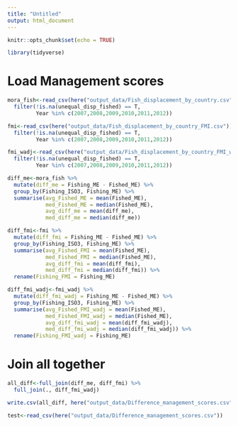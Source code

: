 ```yaml
---
title: "Untitled"
output: html_document
---
```


```r
knitr::opts_chunk$set(echo = TRUE)
```

```r
library(tidyverse)
```

# Load Management scores
```r
mora_fish<-read_csv(here("output_data/Fish_displacement_by_country.csv")) %>% 
  filter(!is.na(unequal_disp_fished) == T,
         Year %in% c(2007,2008,2009,2010,2011,2012))

fmi<-read_csv(here("output_data/Fish_displacement_by_country_FMI.csv"))%>% 
  filter(!is.na(unequal_disp_fished) == T,
         Year %in% c(2007,2008,2009,2010,2011,2012))

fmi_wadj<-read_csv(here("output_data/Fish_displacement_by_country_FMI_wadj.csv"))%>% 
  filter(!is.na(unequal_disp_fished) == T,
         Year %in% c(2007,2008,2009,2010,2011,2012))
```

```r
diff_me<-mora_fish %>% 
  mutate(diff_me = Fishing_ME - Fished_ME) %>% 
  group_by(Fishing_ISO3, Fishing_ME) %>% 
  summarise(avg_Fished_ME = mean(Fished_ME),
            med_Fished_ME = median(Fished_ME),
            avg_diff_me = mean(diff_me),
            med_diff_me = median(diff_me))
```

```r
diff_fmi<-fmi %>% 
  mutate(diff_fmi = Fishing_ME - Fished_ME) %>% 
  group_by(Fishing_ISO3, Fishing_ME) %>% 
  summarise(avg_Fished_FMI = mean(Fished_ME),
            med_Fished_FMI = median(Fished_ME),
            avg_diff_fmi = mean(diff_fmi),
            med_diff_fmi = median(diff_fmi)) %>% 
  rename(Fishing_FMI = Fishing_ME)
```

```r
diff_fmi_wadj<-fmi_wadj %>% 
  mutate(diff_fmi_wadj = Fishing_ME - Fished_ME) %>% 
  group_by(Fishing_ISO3, Fishing_ME) %>% 
  summarise(avg_Fished_FMI_wadj = mean(Fished_ME),
            med_Fished_FMI_wadj = median(Fished_ME),
            avg_diff_fmi_wadj = mean(diff_fmi_wadj),
            med_diff_fmi_wadj = median(diff_fmi_wadj)) %>% 
  rename(Fishing_FMI_wadj = Fishing_ME)
```

# Join all together

```r
all_diff<-full_join(diff_me, diff_fmi) %>% 
  full_join(., diff_fmi_wadj)
```

```r
write.csv(all_diff, here("output_data/Difference_management_scores.csv"))
```

```r
test<-read_csv(here("output_data/Difference_management_scores.csv"))
```

